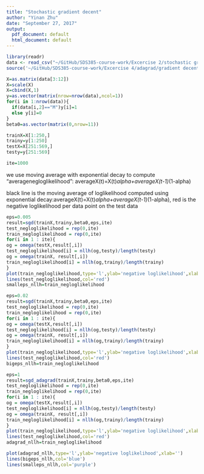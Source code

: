 ```yaml
---
title: "Stochastic gradient decent"
author: "Yinan Zhu"
date: "September 27, 2017"
output:
  pdf_document: default
  html_document: default
---
```


```r
library(readr)
data <- read_csv("~/GitHub/SDS385-course-work/Excercise 2/stochastic gradient decent/wdbc.csv",col_names = FALSE)
source('~/GitHub/SDS385-course-work/Excercise 4/adagrad/gradient decent functions.R')
```
```r
X=as.matrix(data[3:12])
X=scale(X)
X=cbind(X,1)
y=as.vector(matrix(nrow=nrow(data),ncol=1))
for(i in 1:nrow(data)){
  if(data[i,2]=="M")y[i]=1
  else y[i]=0
}
beta0=as.vector(matrix(0,nrow=11))

trainX=X[1:250,]
trainy=y[1:250]
testX=X[251:569,]
testy=y[251:569]
```


```r
ite=1000
```
we use moving average with exponential decay to compute "averagenegloglikelihood": averageX(t)=X(t)*alpha+averageX(t-1)*(1-alpha)

black line is the moving average of loglikelihood computed using exponential decay:averageX(t)=X(t)*alpha+averageX(t-1)*(1-alpha), red is the negative loglikelihood per data point on the test data

```r
eps=0.005
result=sgd(trainX,trainy,beta0,eps,ite)
test_negloglikelihood = rep(0,ite)
train_negloglikelihood = rep(0,ite)
for(i in 1 : ite){
og = omega(testX,result[,i])
test_negloglikelihood[i] = nllh(og,testy)/length(testy)
og = omega(trainX, result[,i])
train_negloglikelihood[i] = nllh(og,trainy)/length(trainy)
}
plot(train_negloglikelihood,type='l',ylab='negative loglikelihood',xlab='',sub='gradient search eps=0.005')
lines(test_negloglikelihood,col='red')
smalleps_nllh=train_negloglikelihood
```

```r
eps=0.02
result=sgd(trainX,trainy,beta0,eps,ite)
test_negloglikelihood = rep(0,ite)
train_negloglikelihood = rep(0,ite)
for(i in 1 : ite){
og = omega(testX,result[,i])
test_negloglikelihood[i] = nllh(og,testy)/length(testy)
og = omega(trainX, result[,i])
train_negloglikelihood[i] = nllh(og,trainy)/length(trainy)
}
plot(train_negloglikelihood,type='l',ylab='negative loglikelihood',xlab='',sub='gradient search eps=0.02')
lines(test_negloglikelihood,col='red')
bigeps_nllh=train_negloglikelihood
```
```r
eps=1
result=sgd_adagrad(trainX,trainy,beta0,eps,ite)
test_negloglikelihood = rep(0,ite)
train_negloglikelihood = rep(0,ite)
for(i in 1 : ite){
og = omega(testX,result[,i])
test_negloglikelihood[i] = nllh(og,testy)/length(testy)
og = omega(trainX, result[,i])
train_negloglikelihood[i] = nllh(og,trainy)/length(trainy)
}
plot(train_negloglikelihood,type='l',ylab='negative loglikelihood',xlab='',sub='gradient search with ada_grad')
lines(test_negloglikelihood,col='red')
adagrad_nllh=train_negloglikelihood
```

```r
plot(adagrad_nllh,type='l',ylab='negative loglikelihood',xlab='')
lines(bigeps_nllh,col='blue')
lines(smalleps_nllh,col='purple')
```


